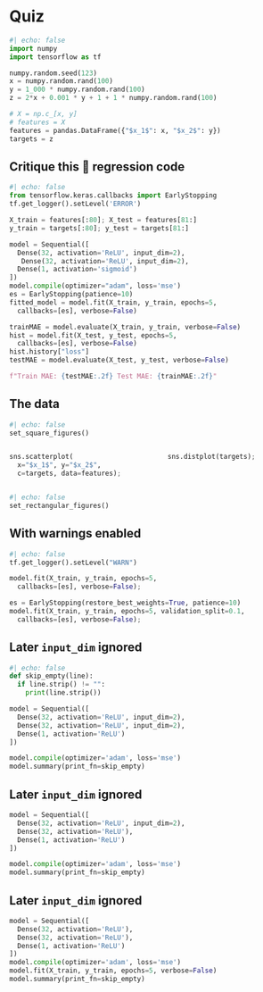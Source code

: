 
# Quiz {visibility="uncounted"}

```python
#| echo: false
import numpy
import tensorflow as tf

numpy.random.seed(123)
x = numpy.random.rand(100)
y = 1_000 * numpy.random.rand(100)
z = 2*x + 0.001 * y + 1 + 1 * numpy.random.rand(100)

# X = np.c_[x, y]
# features = X
features = pandas.DataFrame({"$x_1$": x, "$x_2$": y})
targets = z
```

## Critique this 💩 regression code

```python
#| echo: false
from tensorflow.keras.callbacks import EarlyStopping
tf.get_logger().setLevel('ERROR')
```

```python
X_train = features[:80]; X_test = features[81:]
y_train = targets[:80]; y_test = targets[81:]
```
```python
model = Sequential([
  Dense(32, activation='ReLU', input_dim=2),
   Dense(32, activation='ReLU', input_dim=2),
  Dense(1, activation='sigmoid')
])
model.compile(optimizer="adam", loss='mse')
es = EarlyStopping(patience=10)
fitted_model = model.fit(X_train, y_train, epochs=5,
  callbacks=[es], verbose=False)
```
```python
trainMAE = model.evaluate(X_train, y_train, verbose=False)
hist = model.fit(X_test, y_test, epochs=5,
  callbacks=[es], verbose=False)
hist.history["loss"]
testMAE = model.evaluate(X_test, y_test, verbose=False)
```

```python
f"Train MAE: {testMAE:.2f} Test MAE: {trainMAE:.2f}"
```

## The data

```python
#| echo: false
set_square_figures()
```

::: columns
::: column
```python
sns.scatterplot(
  x="$x_1$", y="$x_2$",
  c=targets, data=features);
```
:::
::: column
```python
sns.distplot(targets);
```

:::
:::

```python
#| echo: false
set_rectangular_figures()
```

## With warnings enabled

```python
#| echo: false
tf.get_logger().setLevel("WARN")
```

```python
model.fit(X_train, y_train, epochs=5,
  callbacks=[es], verbose=False);
```

```python
es = EarlyStopping(restore_best_weights=True, patience=10)
model.fit(X_train, y_train, epochs=5, validation_split=0.1,
  callbacks=[es], verbose=False);
```

## Later `input_dim` ignored

```python
#| echo: false
def skip_empty(line):
  if line.strip() != "":
    print(line.strip())
```

```python
model = Sequential([
  Dense(32, activation='ReLU', input_dim=2),
  Dense(32, activation='ReLU', input_dim=2),
  Dense(1, activation='ReLU')
])

model.compile(optimizer='adam', loss='mse')
model.summary(print_fn=skip_empty)
```

## Later `input_dim` ignored {data-visibility="uncounted"}

```python
model = Sequential([
  Dense(32, activation='ReLU', input_dim=2),
  Dense(32, activation='ReLU'),
  Dense(1, activation='ReLU')
])

model.compile(optimizer='adam', loss='mse')
model.summary(print_fn=skip_empty)
```

## Later `input_dim` ignored {data-visibility="uncounted"}

```python
model = Sequential([
  Dense(32, activation='ReLU'),
  Dense(32, activation='ReLU'),
  Dense(1, activation='ReLU')
])
model.compile(optimizer='adam', loss='mse')
model.fit(X_train, y_train, epochs=5, verbose=False)
model.summary(print_fn=skip_empty)
```
